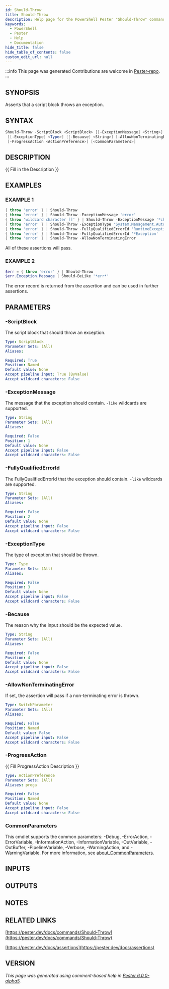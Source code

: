 ```yaml
---
id: Should-Throw
title: Should-Throw
description: Help page for the PowerShell Pester "Should-Throw" command
keywords:
  - PowerShell
  - Pester
  - Help
  - Documentation
hide_title: false
hide_table_of_contents: false
custom_edit_url: null
---
```


:::info This page was generated
Contributions are welcome in [Pester-repo](https://github.com/pester/pester).
:::

## SYNOPSIS

Asserts that a script block throws an exception.

## SYNTAX

```powershell
Should-Throw -ScriptBlock <ScriptBlock> [[-ExceptionMessage] <String>] [[-FullyQualifiedErrorId] <String>]
 [[-ExceptionType] <Type>] [[-Because] <String>] [-AllowNonTerminatingError]
 [-ProgressAction <ActionPreference>] [<CommonParameters>]
```

## DESCRIPTION

\{\{ Fill in the Description \}\}

## EXAMPLES

### EXAMPLE 1

```powershell
{ throw 'error' } | Should-Throw
{ throw 'error' } | Should-Throw -ExceptionMessage 'error'
{ throw 'wildcard character []' } | Should-Throw -ExceptionMessage '*character `[`]'
{ throw 'error' } | Should-Throw -ExceptionType 'System.Management.Automation.RuntimeException'
{ throw 'error' } | Should-Throw -FullyQualifiedErrorId 'RuntimeException'
{ throw 'error' } | Should-Throw -FullyQualifiedErrorId '*Exception'
{ throw 'error' } | Should-Throw -AllowNonTerminatingError
```

All of these assertions will pass.

### EXAMPLE 2

```powershell
$err = { throw 'error' } | Should-Throw
$err.Exception.Message | Should-BeLike '*err*'
```

The error record is returned from the assertion and can be used in further assertions.

## PARAMETERS

### -ScriptBlock

The script block that should throw an exception.

```yaml
Type: ScriptBlock
Parameter Sets: (All)
Aliases:

Required: True
Position: Named
Default value: None
Accept pipeline input: True (ByValue)
Accept wildcard characters: False
```

### -ExceptionMessage

The message that the exception should contain.
`-like` wildcards are supported.

```yaml
Type: String
Parameter Sets: (All)
Aliases:

Required: False
Position: 1
Default value: None
Accept pipeline input: False
Accept wildcard characters: False
```

### -FullyQualifiedErrorId

The FullyQualifiedErrorId that the exception should contain.
`-like` wildcards are supported.

```yaml
Type: String
Parameter Sets: (All)
Aliases:

Required: False
Position: 2
Default value: None
Accept pipeline input: False
Accept wildcard characters: False
```

### -ExceptionType

The type of exception that should be thrown.

```yaml
Type: Type
Parameter Sets: (All)
Aliases:

Required: False
Position: 3
Default value: None
Accept pipeline input: False
Accept wildcard characters: False
```

### -Because

The reason why the input should be the expected value.

```yaml
Type: String
Parameter Sets: (All)
Aliases:

Required: False
Position: 4
Default value: None
Accept pipeline input: False
Accept wildcard characters: False
```

### -AllowNonTerminatingError

If set, the assertion will pass if a non-terminating error is thrown.

```yaml
Type: SwitchParameter
Parameter Sets: (All)
Aliases:

Required: False
Position: Named
Default value: False
Accept pipeline input: False
Accept wildcard characters: False
```

### -ProgressAction

\{\{ Fill ProgressAction Description \}\}

```yaml
Type: ActionPreference
Parameter Sets: (All)
Aliases: proga

Required: False
Position: Named
Default value: None
Accept pipeline input: False
Accept wildcard characters: False
```

### CommonParameters

This cmdlet supports the common parameters: -Debug, -ErrorAction, -ErrorVariable, -InformationAction, -InformationVariable, -OutVariable, -OutBuffer, -PipelineVariable, -Verbose, -WarningAction, and -WarningVariable. For more information, see [about_CommonParameters](http://go.microsoft.com/fwlink/?LinkID=113216).

## INPUTS

## OUTPUTS

## NOTES

## RELATED LINKS

[https://pester.dev/docs/commands/Should-Throw](https://pester.dev/docs/commands/Should-Throw)

[https://pester.dev/docs/assertions](https://pester.dev/docs/assertions)

## VERSION

*This page was generated using comment-based help in [Pester 6.0.0-alpha5](https://github.com/pester/pester).*
